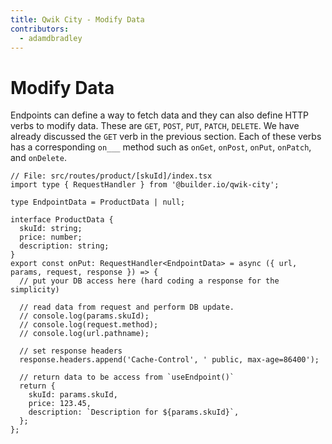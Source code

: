 ```yaml
---
title: Qwik City - Modify Data
contributors:
  - adamdbradley
---
```


# Modify Data

Endpoints can define a way to fetch data and they can also define HTTP verbs to modify data. These are `GET`, `POST`, `PUT`, `PATCH`, `DELETE`. We have already discussed the `GET` verb in the previous section. Each of these verbs has a corresponding `on___` method such as `onGet`, `onPost`, `onPut`, `onPatch`, and `onDelete`.

```tsx
// File: src/routes/product/[skuId]/index.tsx
import type { RequestHandler } from '@builder.io/qwik-city';

type EndpointData = ProductData | null;

interface ProductData {
  skuId: string;
  price: number;
  description: string;
}
export const onPut: RequestHandler<EndpointData> = async ({ url, params, request, response }) => {
  // put your DB access here (hard coding a response for the simplicity)

  // read data from request and perform DB update.
  // console.log(params.skuId);
  // console.log(request.method);
  // console.log(url.pathname);

  // set response headers
  response.headers.append('Cache-Control', ' public, max-age=86400');

  // return data to be access from `useEndpoint()`
  return {
    skuId: params.skuId,
    price: 123.45,
    description: `Description for ${params.skuId}`,
  };
};
```
